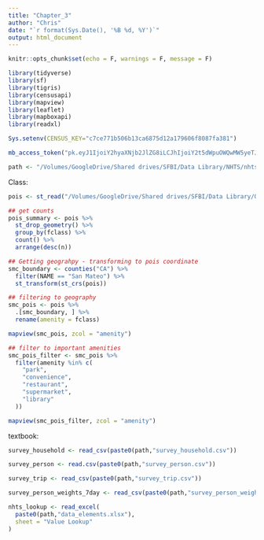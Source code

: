 ```yaml
---
title: "Chapter_3"
author: "Chris"
date: "`r format(Sys.Date(), '%B %d, %Y')`"
output: html_document  
---
```


```r
knitr::opts_chunk$set(echo = F, warnings = F, message = F)
```

```r
library(tidyverse)
library(sf)
library(tigris)
library(censusapi)
library(mapview)
library(leaflet)
library(mapboxapi)
library(readxl)

Sys.setenv(CENSUS_KEY="c7ce771b506b13ca6875d12a179606f8087fa381")

mb_access_token("pk.eyJ1IjoiY2hyaXNjb2JlZG8iLCJhIjoiY2t5dWpuOWQwMW5yeTJ1bzdkb2xwNDhzdCJ9.bvKU0wmr5ZptXvmo6vxRkQ", install = T)

path <- "/Volumes/GoogleDrive/Shared drives/SFBI/Data Library/NHTS/nhts17-caltrans-tsdc-download/"
```

Class:

```r
pois <- st_read("/Volumes/GoogleDrive/Shared drives/SFBI/Data Library/OSM/gis_osm_pois_a_free_1.shp")

## get counts
pois_summary <- pois %>% 
  st_drop_geometry() %>% 
  group_by(fclass) %>% 
  count() %>% 
  arrange(desc(n))

## Getting geograhpy - transforming to pois coordinate
smc_boundary <- counties("CA") %>% 
  filter(NAME == "San Mateo") %>% 
  st_transform(st_crs(pois))

## filtering to geography
smc_pois <- pois %>% 
  .[smc_boundary, ] %>% 
  rename(amenity = fclass)

mapview(smc_pois, zcol = "amenity")

## filter to important amenities
smc_pois_filter <- smc_pois %>% 
  filter(amenity %in% c(
    "park",
    "convenience",
    "restaurant",
    "supermarket",
    "library"
  ))

mapview(smc_pois_filter, zcol = "amenity")
```




textbook: 

```r
survey_household <- read_csv(paste0(path,"survey_household.csv"))

survey_person <- read.csv(paste0(path,"survey_person.csv")) 

survey_trip <- read_csv(paste0(path,"survey_trip.csv"))

survey_person_weights_7day <- read_csv(paste0(path,"survey_person_weights_7day.csv"))

nhts_lookup <- read_excel(
  paste0(path,"data_elements.xlsx"), 
  sheet = "Value Lookup"
)
```












